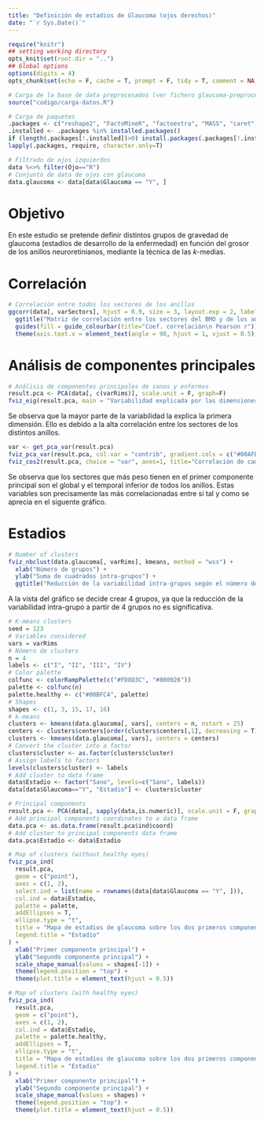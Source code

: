 ```yaml
---
title: "Definición de estadios de Glaucoma (ojos derechos)"
date: "`r Sys.Date()`"
---
```


```r
require("knitr")
## setting working directory
opts_knit$set(root.dir = "..")
## Global options
options(digits = 4)
opts_chunk$set(echo = F, cache = T, prompt = F, tidy = T, comment = NA, message = F, warning = F, dev = "svg")
```

```r
# Carga de la base de data preprocesados (ver fichero glaucoma-preprocesamiento-data.r)
source("codigo/carga-datos.R")
```

```r
# Carga de paquetes
.packages <- c("reshape2", "FactoMineR", "factoextra", "MASS", "caret", "GGally")
.installed <- .packages %in% installed.packages()
if (length(.packages[!.installed])>0) install.packages(.packages[!.installed])
lapply(.packages, require, character.only=T)
```

```r
# Filtrado de ojos izquierdos
data %<>% filter(Ojo=="R")
# Conjunto de data de ojos con glaucoma
data.glaucoma <- data[data$Glaucoma == "Y", ]
```

# Objetivo

En este estudio se pretende definir distintos grupos de gravedad de glaucoma (estadíos de desarrollo de la enfermedad) en función del grosor de los anillos neuroretinianos, mediante la técnica de las $k$-medias.

# Correlación

```r
# Correlación entre todos los sectores de los anillos
ggcorr(data[, varSectors], hjust = 0.9, size = 3, layout.exp = 2, label = TRUE, label_size = 2, label_round = 2, low = "darkred", high = "#0072B2") +
  ggtitle("Matriz de correlación entre los sectores del BMO y de los anillos RFNL") +
  guides(fill = guide_colourbar(title="Coef. correlación\n Pearson r")) +
  theme(axis.text.x = element_text(angle = 90, hjust = 1, vjust = 0.5), plot.title = element_text(hjust = 0.5))
```

# Análisis de componentes principales

```r
# Análisis de componentes principales de sanos y enfermos
result.pca <- PCA(data[, c(varRims)], scale.unit = F, graph=F)
fviz_eig(result.pca, main = "Variabilidad explicada por las dimensiones de los componentes principales", ylab = "Porcentaje de la variabilidad explicada", xlab = "Dimensiones")
```

Se observa que la mayor parte de la variabilidad la explica la primera dimensión. Ello es debido a la alta correlación entre los sectores de los distintos anillos.

```r
var <- get_pca_var(result.pca)
fviz_pca_var(result.pca, col.var = "contrib", gradient.cols = c("#00AFBB", "#E7B800", "#FC4E07"), repel=T, title="Coordenadas de las variables en los dos primeros componentes principales")
fviz_cos2(result.pca, choice = "var", axes=1, title="Correlación de cada variable con el primer componente principal") + ylab("Coef. Determinación r²")
```

Se observa que los sectores que más peso tienen en el primer componente principal son el global y el temporal inferior de todos los anillos. Estas variables son precisamente las más correlacionadas entre si tal y como se aprecia en el siguente gráfico.

# Estadios

```r
# Number of clusters
fviz_nbclust(data.glaucoma[, varRims], kmeans, method = "wss") + 
  xlab("Número de grupos") + 
  ylab("Suma de cuadrados intra-grupos") + 
  ggtitle("Reducción de la variabilidad intra-grupos según el número de grupos")
```

A la vista del gráfico se decide crear 4 grupos, ya que la reducción de la variabilidad intra-grupo a partir de 4 grupos no es significativa.

```r
# K-means clusters
seed = 123
# Variables considered
vars = varRims
# Número de clusters
n = 4
labels <- c("I", "II", "III", "IV")
# Color palette
colfunc <- colorRampPalette(c("#FD8D3C", "#800026"))
palette <- colfunc(n)
palette.healthy <- c("#00BFC4", palette)
# Shapes
shapes <- c(1, 3, 15, 17, 16)
# k-means
clusters <- kmeans(data.glaucoma[, vars], centers = n, nstart = 25)
centers <- clusters$centers[order(clusters$centers[,1], decreasing = T),]
clusters <- kmeans(data.glaucoma[, vars], centers = centers)
# Convert the cluster into a factor
clusters$cluster <- as.factor(clusters$cluster)
# Assign labels to factors
levels(clusters$cluster) <- labels
# Add cluster to data frame
data$Estadio <- factor("Sano", levels=c("Sano", labels))
data[data$Glaucoma=="Y", "Estadio"] <- clusters$cluster

# Principal components
result.pca <- PCA(data[, sapply(data,is.numeric)], scale.unit = F, graph=F) 
# Add principal components coordinates to a data frame
data.pca <- as.data.frame(result.pca$ind$coord)
# Add cluster to principal components data frame
data.pca$Estadio <- data$Estadio

# Map of clusters (without healthy eyes)
fviz_pca_ind(
  result.pca,
  geom = c("point"),
  axes = c(1, 2),
  select.ind = list(name = rownames(data[data$Glaucoma == "Y", ])),
  col.ind = data$Estadio,
  palette = palette,
  addEllipses = T,
  ellipse.type = "t",
  title = "Mapa de estadios de glaucoma sobre los dos primeros componentes principales",
  legend.title = "Estadio"
) +
  xlab("Primer componente principal") +
  ylab("Segundo componente principal") +
  scale_shape_manual(values = shapes[-1]) +
  theme(legend.position = "top") +
  theme(plot.title = element_text(hjust = 0.5))

# Map of clusters (with healthy eyes)
fviz_pca_ind(
  result.pca,
  geom = c("point"),
  axes = c(1, 2),
  col.ind = data$Estadio,
  palette = palette.healthy,
  addEllipses = T,
  ellipse.type = "t",
  title = "Mapa de estadios de glaucoma sobre los dos primeros componentes principales",
  legend.title = "Estadio"
) +
  xlab("Primer componente principal") +
  ylab("Segundo componente principal") +
  scale_shape_manual(values = shapes) +
  theme(legend.position = "top") +
  theme(plot.title = element_text(hjust = 0.5))
```


